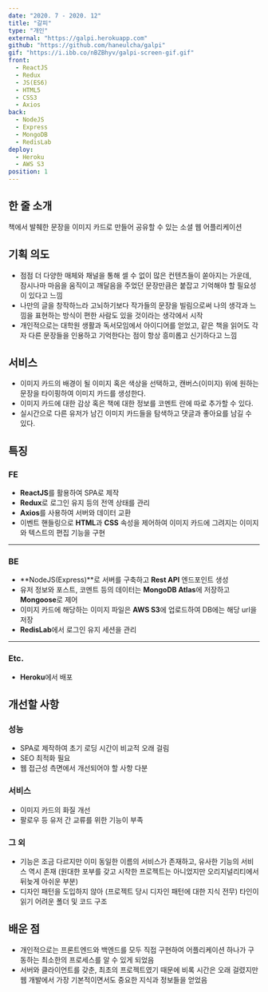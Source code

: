```yaml
---
date: "2020. 7 - 2020. 12"
title: "갈피"
type: "개인"
external: "https://galpi.herokuapp.com"
github: "https://github.com/haneulcha/galpi"
gif: "https://i.ibb.co/nBZBhyv/galpi-screen-gif.gif"
front:
  - ReactJS
  - Redux
  - JS(ES6)
  - HTML5
  - CSS3
  - Axios
back:
  - NodeJS
  - Express
  - MongoDB
  - RedisLab
deploy:
  - Heroku
  - AWS S3
position: 1
---
```


## 한 줄 소개

책에서 발췌한 문장을 이미지 카드로 만들어 공유할 수 있는 소셜 웹 어플리케이션

## 기획 의도

- 점점 더 다양한 매체와 채널을 통해 셀 수 없이 많은 컨텐츠들이 쏟아지는 가운데, 잠시나마 마음을 움직이고 깨달음을 주었던 문장만큼은 붙잡고 기억해야 할 필요성이 있다고 느낌
- 나만의 글을 창작하느라 고뇌하기보다 작가들의 문장을 빌림으로써 나의 생각과 느낌을 표현하는 방식이 편한 사람도 있을 것이라는 생각에서 시작
- 개인적으로는 대학원 생활과 독서모임에서 아이디어를 얻었고, 같은 책을 읽어도 각자 다른 문장들을 인용하고 기억한다는 점이 항상 흥미롭고 신기하다고 느낌

## 서비스

- 이미지 카드의 배경이 될 이미지 혹은 색상을 선택하고, 캔버스(이미지) 위에 원하는 문장을 타이핑하여 이미지 카드를 생성한다.
- 이미지 카드에 대한 감상 혹은 책에 대한 정보를 코멘트 란에 따로 추가할 수 있다.
- 실시간으로 다른 유저가 남긴 이미지 카드들을 탐색하고 댓글과 좋아요를 남길 수 있다.

## 특징

### FE

- **ReactJS**를 활용하여 SPA로 제작
- **Redux**로 로그인 유지 등의 전역 상태를 관리
- **Axios**를 사용하여 서버와 데이터 교환
- 이벤트 핸들링으로 **HTML**과 **CSS** 속성을 제어하여 이미지 카드에 그려지는 이미지와 텍스트의 편집 기능을 구현

---

### BE

- **NodeJS(Express)**로 서버를 구축하고 **Rest API** 엔드포인트 생성
- 유저 정보와 포스트, 코멘트 등의 데이터는 **MongoDB Atlas**에 저장하고 **Mongoose**로 제어
- 이미지 카드에 해당하는 이미지 파일은 **AWS S3**에 업로드하여 DB에는 해당 url을 저장
- **RedisLab**에서 로그인 유지 세션을 관리

---

### Etc.

- **Heroku**에서 배포

## 개선할 사항

### 성능

- SPA로 제작하여 초기 로딩 시간이 비교적 오래 걸림
- SEO 최적화 필요
- 웹 접근성 측면에서 개선되어야 할 사항 다분

### 서비스

- 이미지 카드의 화질 개선
- 팔로우 등 유저 간 교류를 위한 기능이 부족

### 그 외

- 기능은 조금 다르지만 이미 동일한 이름의 서비스가 존재하고, 유사한 기능의 서비스 역시 존재 (원대한 포부를 갖고 시작한 프로젝트는 아니었지만 오리지널리티에서 뒤늦게 아쉬운 부분)
- 디자인 패턴을 도입하지 않아 (프로젝트 당시 디자인 패턴에 대한 지식 전무) 타인이 읽기 어려운 폴더 및 코드 구조

## 배운 점

- 개인적으로는 프론트엔드와 백엔드를 모두 직접 구현하여 어플리케이션 하나가 구동하는 최소한의 프로세스를 알 수 있게 되었음
- 서버와 클라이언트를 갖춘, 최초의 프로젝트였기 때문에 비록 시간은 오래 걸렸지만 웹 개발에서 가장 기본적이면서도 중요한 지식과 정보들을 얻었음
